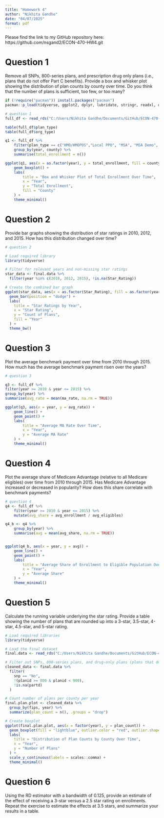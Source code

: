 ```yaml
---
title: "Homework 4"
author: "Nikhita Gandhe"
date: "04/07/2025"
format: pdf
---
```



Please find the link to my GitHub repository here: https://github.com/nsgand2/ECON-470-HW4.git  

# Question 1 
Remove all SNPs, 800-series plans, and prescription drug only plans (i.e., plans that do not offer Part C benefits). Provide a box and whisker plot showing the distribution of plan counts by county over time. Do you think that the number of plans is sufficient, too few, or too many?

```r

if (!require("pacman")) install.packages("pacman")
pacman::p_load(tidyverse, ggplot2, dplyr, lubridate, stringr, readxl, data.table, gdata)

# question 1 
full_df <- read_rds("C:/Users/Nikhita Gandhe/Documents/GitHub/ECON-470-HW4/data/output/final_ma_data.rds")

table(full_df$plan_type)
table(full_df$org_type)

q1 <- full_df %>%
    filter(plan_type == c("HMO/HMOPOS","Local PPO", "MSA", "MSA Demo", "PSO (Federal Waiver of State License)", "PSO (State License)")) %>%
    group_by(year, county) %>%
    summarise(total_enrollment = n())

ggplot(q1, aes(x = as.factor(year), y = total_enrollment, fill = county)) +
    geom_boxplot() +
    labs(
        title = "Box and Whisker Plot of Total Enrollment Over Time",
        x = "Year",
        y = "Total Enrollment",
        fill = "County"
    ) +
    theme_minimal()


```


# Question 2
Provide bar graphs showing the distribution of star ratings in 2010, 2012, and 2015. How has this distribution changed over time?

```r

# question 2

# Load required library
library(tidyverse)

# Filter for relevant years and non-missing star ratings
star_data <- final.data %>%
  filter(year %in% c(2010, 2012, 2015), !is.na(Star_Rating))

# Create the combined bar graph
ggplot(star_data, aes(x = as.factor(Star_Rating), fill = as.factor(year))) +
  geom_bar(position = "dodge") +
  labs(
    title = "Star Ratings by Year",
    x = "Star Rating",
    y = "Count of Plans",
    fill = "Year"
  ) +
  theme_bw()

```


# Question 3
Plot the average benchmark payment over time from 2010 through 2015. How much has the average benchmark payment risen over the years?

```r
# question 3

q3 <- full_df %>% 
filter(year >= 2010 & year <= 2015) %>%
group_by(year) %>%
summarise(avg_rate = mean(ma_rate, na.rm = TRUE))

ggplot(q3, aes(x = year, y = avg_rate)) +
    geom_line() +
    geom_point() +
    labs(
        title = "Average MA Rate Over Time",
        x = "Year",
        y = "Average MA Rate"
    ) +
    theme_minimal()
```

# Question 4
Plot the average share of Medicare Advantage (relative to all Medicare eligibles) over time from 2010 through 2015. Has Medicare Advantage increased or decreased in popularity? How does this share correlate with benchmark payments?

```r
# question 4
q4 <- full_df %>% 
    filter(year >= 2010 & year <= 2015) %>%
    mutate(avg_share = avg_enrollment / avg_eligibles)

q4_b <- q4 %>%
    group_by(year) %>%
    summarise(avg = mean(avg_share, na.rm = TRUE))


ggplot(q4_b, aes(x = year, y = avg)) +
    geom_line() +
    geom_point() +
    labs(
        title = "Average Share of Enrollment to Eligible Population Over Time",
        x = "Year",
        y = "Average Share"
    ) +
    theme_minimal()
```

# Question 5
Calculate the running variable underlying the star rating. Provide a table showing the number of plans that are rounded up into a 3-star, 3.5-star, 4-star, 4.5-star, and 5-star rating.

```r

# Load required libraries
library(tidyverse)

# Load the final dataset
final.data <- read_rds("C:/Users/Nikhita Gandhe/Documents/GitHub/ECON-470-HW4/data/output/final_ma_data.rds")

# Filter out SNPs, 800-series plans, and drug-only plans (plans that don’t offer Part C)
cleaned_data <- final.data %>%
  filter(
    snp == "No",
    !(planid >= 800 & planid < 900),
    !is.na(partd)
  )

# Count number of plans per county per year
final.plan.plot <- cleaned_data %>%
  group_by(fips, year) %>%
  summarize(plan_count = n(), .groups = "drop")

# Create boxplot
ggplot(final.plan.plot, aes(x = factor(year), y = plan_count)) +
  geom_boxplot(fill = "lightblue", outlier.color = "red", outlier.shape = 1) +
  labs(
    title = "Distribution of Plan Counts by County Over Time",
    x = "Year",
    y = "Number of Plans"
  ) +
  scale_y_continuous(labels = scales::comma) +
  theme_minimal()
```

# Question 6
Using the RD estimator with a bandwidth of 0.125, provide an estimate of the effect of receiving a 3-star versus a 2.5 star rating on enrollments. Repeat the exercise to estimate the effects at 3.5 stars, and summarize your results in a table.
